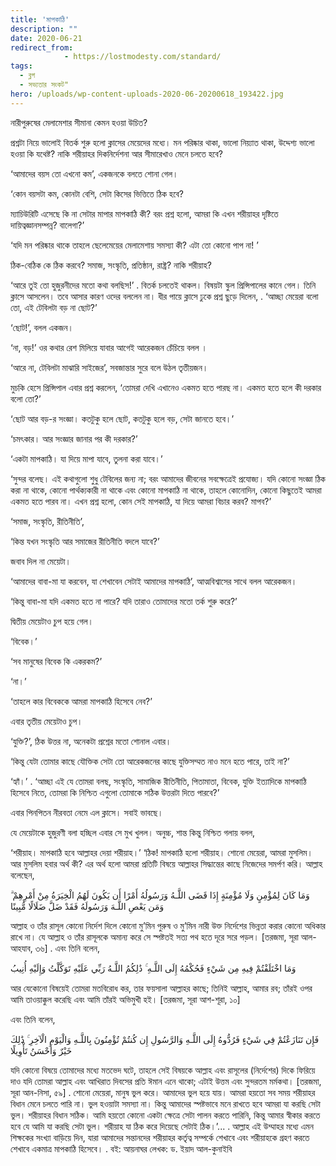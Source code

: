 ```yaml
---
title: 'মাপকাঠি'
description: ""
date: 2020-06-21
redirect_from: 
            - https://lostmodesty.com/standard/
tags: 
  - ব্লগ
  - সভ্যতার সংকট"
hero: /uploads/wp-content-uploads-2020-06-20200618_193422.jpg
---
```

নারীপুরুষের মেলামেশার সীমানা কেমন হওয়া উচিত?

প্রশ্নটা নিয়ে ভালোই বিতর্ক শুরু হলো ক্লাসের মেয়েদের মধ্যে। মন পরিষ্কার থাকা, ভালো নিয়্যাত থাকা, উদ্দেশ্য ভালো হওয়া কি যথেষ্ট? নাকি শরীয়াহর দিকনির্দেশনা আর সীমারেখাও মেনে চলতে হবে?

‘আমাদের বয়স তো এখনো কম’, একজনকে বলতে শোনা গেল।

‘কোন বয়সটা কম, কোনটা বেশি, সেটা কিসের ভিত্তিতে ঠিক হবে?

ম্যাচিউরিটি এসেছে কি না সেটার মাপার মাপকাঠি কী? বরং প্রশ্ন হলো, আমরা কি এখন শরীয়াহর দৃষ্টিতে দায়িত্বজ্ঞানসম্পন্ন? বালেগা?’

‘যদি মন পরিষ্কার থাকে তাহলে ছেলেমেয়ের মেলামেশায় সমস্যা কী? এটা তো কোনো পাপ না! ’

ঠিক-বেঠিক কে ঠিক করবে? সমাজ, সংস্কৃতি, প্রতিষ্ঠান, রাষ্ট্র? নাকি শরীয়াহ?

‘আরে তুই তো হুজুরনীদের মতো কথা বলছিস!’ . বিতর্ক চলতেই থাকল। বিষয়টা স্কুল প্রিন্সিপালের কানে গেল। তিনি ক্লাসে আসলেন। তবে আসার কারণ ওদের বললেন না। ধীর পায়ে ক্লাসে ঢুকে প্রশ্ন ছুড়ে দিলেন, . ‘আচ্ছা মেয়েরা বলো তো, এই টেবিলটা বড় না ছোট?’

‘ছোট!’, বলল একজন।

‘না, বড়!’ ওর কথার রেশ মিলিয়ে যাবার আগেই আরেকজন চেঁচিয়ে বলল ।

‘আরে না, টেবিলটা মাঝারি সাইজের’, সবজান্তার সুরে বলে উঠল তৃতীয়জন।

মুচকি হেসে প্রিন্সিপাল এবার প্রশ্ন করলেন, ‘তোমরা দেখি এখানেও একমত হতে পারছ না। একমত হতে হলে কী দরকার বলো তো?’

‘ছোট আর বড়-র সংজ্ঞা। কতটুকু হলে ছোট, কতটুকু হলে বড়, সেটা জানতে হবে।’

‘চমৎকার। আর সংজ্ঞার জানার পর কী দরকার?’

‘একটা মাপকাঠি। যা দিয়ে মাপা যাবে, তুলনা করা যাবে।’

‘সুন্দর বলেছ। এই কথাগুলো শুধু টেবিলের জন্য না; বরং আমাদের জীবনের সবক্ষেত্রেই প্রযোজ্য। যদি কোনো সংজ্ঞা ঠিক করা না থাকে, কোনো পার্থক্যকারী না থাকে এবং কোনো মাপকাঠি না থাকে, তাহলে কোনোদিন, কোনো কিছুতেই আমরা একমত হতে পারব না। এখন প্রশ্ন হলো, কোন সেই মাপকাঠি, যা দিয়ে আমরা বিচার করব? মাপব?’

‘সমাজ, সংস্কৃতি, রীতিনীতি’,

‘কিন্ত যখন সংস্কৃতি আর সমাজের রীতিনীতি বদলে যাবে?’

জবাব দিল না মেয়েটা।

‘আমাদের বাবা-মা যা করবেন, যা শেখাবেন সেটাই আমাদের মাপকাঠি’, আত্মবিশ্বাসের সাথে বলল আরেকজন।

‘কিন্তু বাবা-মা যদি একমত হতে না পারে? যদি তারাও তোমাদের মতো তর্ক শুরু করে?’

দ্বিতীয় মেয়েটাও চুপ হয়ে গেল।

‘বিবেক।’

‘সব মানুষের বিবেক কি একরকম?’

‘না।’

‘তাহলে কার বিবেককে আমরা মাপকাঠি হিসেবে নেব?’

এবার তৃতীয় মেয়েটাও চুপ।

‘যুক্তি?’, ঠিক উত্তর না, অনেকটা প্রশ্নের মতো শোনাল এবার।

‘কিন্তু যেটা তোমার কাছে যৌক্তিক সেটা তো আরেকজনের কাছে যুক্তিসম্মত নাও মনে হতে পারে, তাই না?’

‘হ্যাঁ।’ . ‘আচ্ছা এই যে তোমরা বলছ, সংস্কৃতি, সামাজিক রীতিনীতি, পিতামাতা, বিবেক, যুক্তি ইত্যাদিকে মাপকাঠি হিসেবে নিতে, তোমরা কি নিশ্চিত এগুলো তোমাকে সঠিক উত্তরটা দিতে পারবে?’

এবার পিনপিতন নীরবতা নেমে এল ক্লাসে। সবাই ভাবছে।

যে মেয়েটাকে হুজুরণী বলা হচ্ছিল এবার সে মুখ খুলল। অনুচ্চ, শান্ত কিন্তু নিশ্চিত গলায় বলল,

‘শরীয়াহ। মাপকাঠি হবে আল্লাহর দেয়া শরীয়াহ।’ ‘ঠিক! মাপকাঠি হলো শরীয়াহ। শোনো মেয়েরা, আমরা মুসলিম। আর মুসলিম হবার অর্থ কী? এর অর্থ হলো আমরা প্রতিটি বিষয়ে আল্লাহর সিদ্ধান্তের কাছে নিজেদের সমর্পণ করি। আল্লাহ বলেছেন,

وَمَا كَانَ لِمُؤْمِنٍ وَلَا مُؤْمِنَةٍ إِذَا قَضَى اللَّـهُ وَرَسُولُهُ أَمْرًا أَن يَكُونَ لَهُمُ الْخِيَرَةُ مِنْ أَمْرِهِمْ ۗ وَمَن يَعْصِ اللَّـهَ وَرَسُولَهُ فَقَدْ ضَلَّ ضَلَالًا مُّبِينًا

আল্লাহ ও তাঁর রাসূল কোনো নির্দেশ দিলে কোনো মু’মিন পুরুষ ও মু’মিন নারী উক্ত নির্দেশের ভিন্নতা করার কোনো অধিকার রাখে না। যে আল্লাহ ও তাঁর রাসূলকে অমান্য করে সে স্পষ্টতই সত্য পথ হতে দূরে সরে পড়ল। \[তরজমা, সূরা আল-আহযাব, ৩৬] . এবং তিনি বলেন,

وَمَا اخْتَلَفْتُمْ فِيهِ مِن شَيْءٍ فَحُكْمُهُ إِلَى اللَّـهِ ۚ ذَٰلِكُمُ اللَّـهُ رَبِّي عَلَيْهِ تَوَكَّلْتُ وَإِلَيْهِ أُنِيبُ

আর যেকোনো বিষয়েই তোমরা মতবিরোধ কর, তার ফয়সালা আল্লাহর কাছে; তিনিই আল্লাহ, আমার রব; তাঁরই ওপর আমি তাওয়াক্কুল করেছি এবং আমি তাঁরই অভিমুখী হই। \[তরজমা, সূরা আশ-শূরা, ১০]

এবং তিনি বলেন,

فَإِن تَنَازَعْتُمْ فِي شَيْءٍ فَرُدُّوهُ إِلَى اللَّـهِ وَالرَّسُولِ إِن كُنتُمْ تُؤْمِنُونَ بِاللَّـهِ وَالْيَوْمِ الْآخِرِ ۚ ذَٰلِكَ خَيْرٌ وَأَحْسَنُ تَأْوِيلًا

যদি কোনো বিষয়ে তোমাদের মধ্যে মতভেদ ঘটে, তাহলে সেই বিষয়কে আল্লাহ এবং রাসূলের (নির্দেশের) দিকে ফিরিয়ে দাও যদি তোমরা আল্লাহ এবং আখিরাত দিবসের প্রতি ঈমান এনে থাকো; এটাই উত্তম এবং সুন্দরতম মর্মকথা। \[তরজমা, সূরা আন-নিসা, ৫৯] . শোনো মেয়েরা, মানুষ ভুল করে। আমাদের ভুল হয়ে যায়। আমরা হয়তো সব সময় শরীয়াহর বিধান মেনে চলতে পারি না। ভুল হওয়াটা সমস্যা না। কিন্তু আমাদের স্পষ্টভাবে মনে রাখতে হবে আমরা যা করছি সেটা ভুল। শরীয়াহর বিধান সঠিক। আমি হয়তো কোনো একটা ক্ষেত্রে সেটা পালন করতে পারিনি, কিন্তু আমার স্বীকার করতে হবে যে আমি যা করছি সেটা ভুল। শরীয়াহ যা ঠিক করে দিয়েছে সেটাই ঠিক।’... . আল্লাহ এই উম্মাহর মধ্যে এমন শিক্ষকের সংখ্যা বাড়িয়ে দিন, যারা আমাদের সন্তানদের শরীয়াহর কর্তৃত্ব সম্পর্কে শেখাবে এবং শরীয়াহকে গ্রহণ করতে শেখাবে একমাত্র মাপকাঠি হিসেবে। . বই: আয়নাঘর লেখক: ড. ইয়াদ আল-কুনাইবি
